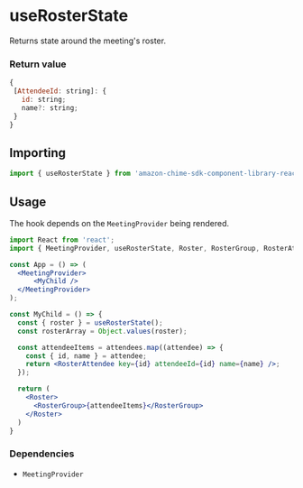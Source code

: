 <Meta title="SDK Hooks/useRosterState" />

# useRosterState

Returns state around the meeting's roster. 

### Return value

```javascript
{
 [AttendeeId: string]: {
   id: string;
   name?: string;
 }
}
```

## Importing

```javascript
import { useRosterState } from 'amazon-chime-sdk-component-library-react';
```

## Usage

The hook depends on the `MeetingProvider` being rendered.

```jsx
import React from 'react';
import { MeetingProvider, useRosterState, Roster, RosterGroup, RosterAttendee } from 'amazon-chime-sdk-component-library-react';

const App = () => (
  <MeetingProvider>
      <MyChild />
  </MeetingProvider>
);

const MyChild = () => {
  const { roster } = useRosterState();
  const rosterArray = Object.values(roster);

  const attendeeItems = attendees.map((attendee) => {
    const { id, name } = attendee;
    return <RosterAttendee key={id} attendeeId={id} name={name} />;
  });

  return (
    <Roster>
      <RosterGroup>{attendeeItems}</RosterGroup>
    </Roster>
  )
}
```

### Dependencies

- `MeetingProvider`
